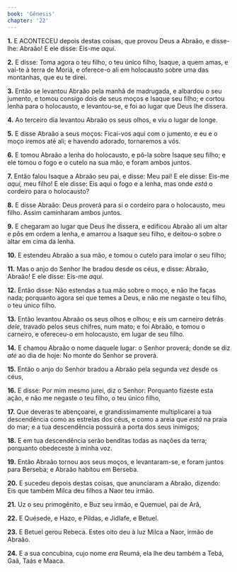 ```yaml
---
book: 'Gênesis'
chapter: '22'
---
```


**1.** E ACONTECEU depois destas coisas, que provou Deus a Abraão, e disse-lhe: Abraão! E ele disse: Eis-me *aqui*.

**2.** E disse: Toma agora o teu filho, o teu único filho, Isaque, a quem amas, e vai-te à terra de Moriá, e oferece-o ali em holocausto sobre uma das montanhas, que eu te direi.

**3.** Então se levantou Abraão pela manhã de madrugada, e albardou o seu jumento, e tomou consigo dois de seus moços e Isaque seu filho; e cortou lenha para o holocausto, e levantou-se, e foi ao lugar que Deus lhe dissera.

**4.** Ao terceiro dia levantou Abraão os seus olhos, e viu o lugar de longe.

**5.** E disse Abraão a seus moços: Ficai-vos aqui com o jumento, e eu e o moço iremos até ali; e havendo adorado, tornaremos a vós.

**6.** E tomou Abraão a lenha do holocausto, e pô-la sobre Isaque seu filho; e ele tomou o fogo e o cutelo na sua mão, e foram ambos juntos.

**7.** Então falou Isaque a Abraão seu pai, e disse: Meu pai! E ele disse: Eis-me *aqui,* meu filho! E ele disse: Eis aqui o fogo e a lenha, mas onde *está* o cordeiro para o holocausto?

**8.** E disse Abraão: Deus proverá para si o cordeiro para o holocausto, meu filho. Assim caminharam ambos juntos.

**9.** E chegaram ao lugar que Deus lhe dissera, e edificou Abraão ali um altar e pôs em ordem a lenha, e amarrou a Isaque seu filho, e deitou-o sobre o altar em cima da lenha.

**10.** E estendeu Abraão a sua mão, e tomou o cutelo para imolar o seu filho;

**11.** Mas o anjo do Senhor lhe bradou desde os céus, e disse: Abraão, Abraão! E ele disse: Eis-me *aqui*.

**12.** Então disse: Não estendas a tua mão sobre o moço, e não lhe faças nada; porquanto agora sei que temes a Deus, e não me negaste o teu filho, o teu único filho.

**13.** Então levantou Abraão os seus olhos e olhou; e eis um carneiro detrás *dele*, travado pelos seus chifres, num mato; e foi Abraão, e tomou o carneiro, e ofereceu-o em holocausto, em lugar de seu filho.

**14.** E chamou Abraão o nome daquele lugar: o Senhor proverá; donde se diz *até* ao dia de hoje: No monte do Senhor se proverá.

**15.** Então o anjo do Senhor bradou a Abraão pela segunda vez desde os céus,

**16.** E disse: Por mim mesmo jurei, diz o Senhor: Porquanto fizeste esta ação, e não me negaste o teu filho, o teu único filho,

**17.** Que deveras te abençoarei, e grandissimamente multiplicarei a tua descendência como as estrelas dos céus, e como a areia que *está* na praia do mar; e a tua descendência possuirá a porta dos seus inimigos;

**18.** E em tua descendência serão benditas todas as nações da terra; porquanto obedeceste à minha voz.

**19.** Então Abraão tornou aos seus moços, e levantaram-se, e foram juntos para Berseba; e Abraão habitou em Berseba.

**20.** E sucedeu depois destas coisas, que anunciaram a Abraão, dizendo: Eis que também Milca deu filhos a Naor teu irmão.

**21.** Uz o seu primogênito, e Buz seu irmão, e Quemuel, pai de Arã,

**22.** E Quésede, e Hazo, e Pildas, e Jidlafe, e Betuel.

**23.** E Betuel gerou Rebeca. Estes oito deu à luz Milca a Naor, irmão de Abraão.

**24.** E a sua concubina, cujo nome *era* Reumá, ela lhe deu também a Tebá, Gaã, Taás e Maaca.